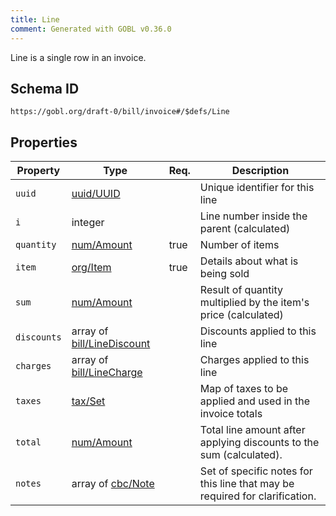 ```yaml
---
title: Line
comment: Generated with GOBL v0.36.0
---
```


Line is a single row in an invoice.

## Schema ID

`https://gobl.org/draft-0/bill/invoice#/$defs/Line`

## Properties

| Property    | Type                                                      | Req. | Description                                                                 |
|-------------|-----------------------------------------------------------|------|-----------------------------------------------------------------------------|
| `uuid`      | [uuid/UUID](/draft-0/uuid/uuid)                           |      | Unique identifier for this line                                             |
| `i`         | integer                                                   |      | Line number inside the parent (calculated)                                  |
| `quantity`  | [num/Amount](/draft-0/num/amount)                         | true | Number of items                                                             |
| `item`      | [org/Item](/draft-0/org/item)                             | true | Details about what is being sold                                            |
| `sum`       | [num/Amount](/draft-0/num/amount)                         |      | Result of quantity multiplied by the item's price (calculated)              |
| `discounts` | array of [bill/LineDiscount](/draft-0/bill/line_discount) |      | Discounts applied to this line                                              |
| `charges`   | array of [bill/LineCharge](/draft-0/bill/line_charge)     |      | Charges applied to this line                                                |
| `taxes`     | [tax/Set](/draft-0/tax/set)                               |      | Map of taxes to be applied and used in the invoice totals                   |
| `total`     | [num/Amount](/draft-0/num/amount)                         |      | Total line amount after applying discounts to the sum (calculated).         |
| `notes`     | array of [cbc/Note](/draft-0/cbc/note)                    |      | Set of specific notes for this line that may be required for clarification. |

